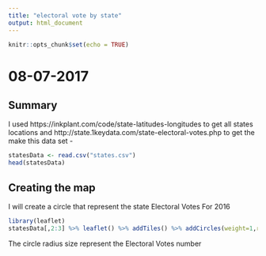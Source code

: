 ---
title: "electoral vote by state"
output: html_document
---

```{r setup, include=FALSE}
knitr::opts_chunk$set(echo = TRUE)
```

# 08-07-2017
## Summary

I used 
https://inkplant.com/code/state-latitudes-longitudes
to get all states locations and 
http://state.1keydata.com/state-electoral-votes.php
to get the make this data set -


```{r loadData}
statesData <- read.csv("states.csv")
head(statesData)
```

## Creating the map

I will create a circle that represent the state Electoral Votes For 2016

```{r voteMap}
library(leaflet)
statesData[,2:3] %>% leaflet() %>% addTiles() %>% addCircles(weight=1,radius=statesData$Electoral.Votes*10000)
```

The circle radius size represent the Electoral Votes number
